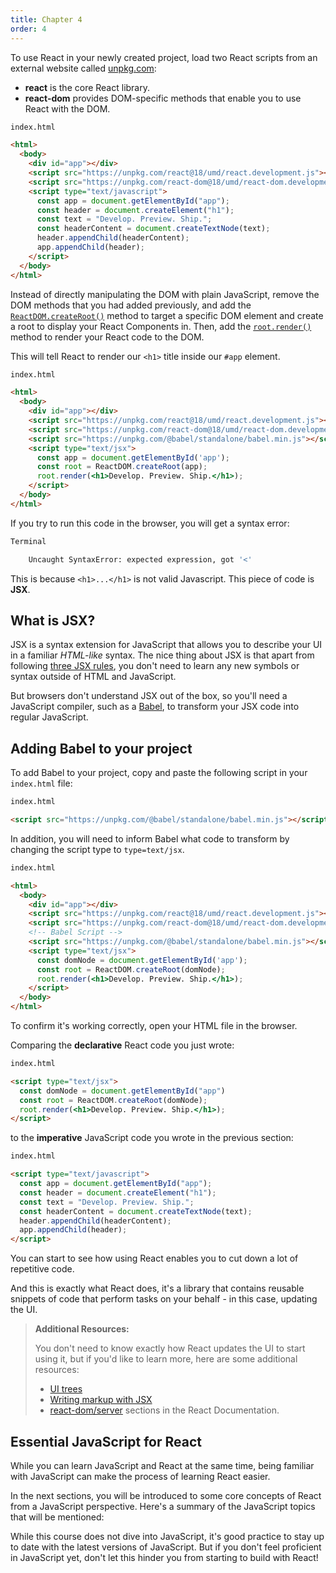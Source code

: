 ```yaml
---
title: Chapter 4
order: 4
---
```


To use React in your newly created project, load two React scripts from an
external website called [unpkg.com](https://unpkg.com/):

- **react** is the core React library.
- **react-dom** provides DOM-specific methods that enable you to use React with the DOM.

```html
index.html

<html>
  <body>
    <div id="app"></div>
    <script src="https://unpkg.com/react@18/umd/react.development.js"></script>
    <script src="https://unpkg.com/react-dom@18/umd/react-dom.development.js"></script>
    <script type="text/javascript">
      const app = document.getElementById("app");
      const header = document.createElement("h1");
      const text = "Develop. Preview. Ship.";
      const headerContent = document.createTextNode(text);
      header.appendChild(headerContent);
      app.appendChild(header);
    </script>
  </body>
</html>
```

Instead of directly manipulating the DOM with plain JavaScript, remove the DOM
methods that you had added previously, and add the
[`ReactDOM.createRoot()`](https://react.dev/reference/react-dom/client/createRoot) method to target a specific DOM element and create a root to display your React Components in. Then, add the [`root.render()`](https://react.dev/reference/react-dom/client/hydrateRoot#root-render) method to render your React code to the DOM.

This will tell React to render our `<h1>` title inside our `#app` element.

```html
index.html

<html>
  <body>
    <div id="app"></div>
    <script src="https://unpkg.com/react@18/umd/react.development.js"></script>
    <script src="https://unpkg.com/react-dom@18/umd/react-dom.development.js"></script>
    <script src="https://unpkg.com/@babel/standalone/babel.min.js"></script>
    <script type="text/jsx">
      const app = document.getElementById('app');
      const root = ReactDOM.createRoot(app);
      root.render(<h1>Develop. Preview. Ship.</h1>);
    </script>
  </body>
</html>
```

If you try to run this code in the browser, you will get a syntax error:

```bash
Terminal

    Uncaught SyntaxError: expected expression, got '<'
```

This is because `<h1>...</h1>` is not valid Javascript. This piece of code is
**JSX**.

## What is JSX?

JSX is a syntax extension for JavaScript that allows you to describe your UI
in a familiar _HTML-like_ syntax. The nice thing about JSX is that apart from
following [three JSX rules](https://react.dev/learn/writing-markup-with-jsx#the-rules-of-jsx), you don't need to learn any new symbols or syntax outside of HTML and JavaScript.

But browsers don't understand JSX out of the box, so you'll need a JavaScript
compiler, such as a [Babel](https://babeljs.io/), to transform your JSX code
into regular JavaScript.

## Adding Babel to your project

To add Babel to your project, copy and paste the following script in your
`index.html` file:

```html
index.html

<script src="https://unpkg.com/@babel/standalone/babel.min.js"></script>
```

In addition, you will need to inform Babel what code to transform by changing
the script type to `type=text/jsx`.

```html
index.html

<html>
  <body>
    <div id="app"></div>
    <script src="https://unpkg.com/react@18/umd/react.development.js"></script>
    <script src="https://unpkg.com/react-dom@18/umd/react-dom.development.js"></script>
    <!-- Babel Script -->
    <script src="https://unpkg.com/@babel/standalone/babel.min.js"></script>
    <script type="text/jsx">
      const domNode = document.getElementById('app');
      const root = ReactDOM.createRoot(domNode);
      root.render(<h1>Develop. Preview. Ship.</h1>);
    </script>
  </body>
</html>
```

To confirm it's working correctly, open your HTML file in the browser.

Comparing the **declarative** React code you just wrote:

```html
index.html

<script type="text/jsx">
  const domNode = document.getElementById("app")
  const root = ReactDOM.createRoot(domNode);
  root.render(<h1>Develop. Preview. Ship.</h1>);
</script>
```

to the **imperative** JavaScript code you wrote in the previous section:

```html
index.html

<script type="text/javascript">
  const app = document.getElementById("app");
  const header = document.createElement("h1");
  const text = "Develop. Preview. Ship.";
  const headerContent = document.createTextNode(text);
  header.appendChild(headerContent);
  app.appendChild(header);
</script>
```

You can start to see how using React enables you to cut down a lot of
repetitive code.

And this is exactly what React does, it's a library that contains reusable
snippets of code that perform tasks on your behalf - in this case, updating
the UI.

> **Additional Resources:**
>
> You don't need to know exactly how React updates the UI to start using it,
> but if you'd like to learn more, here are some additional resources:
>
> - [UI trees](https://react.dev/learn/preserving-and-resetting-state#the-ui-tree)
> - [Writing markup with JSX](https://react.dev/learn/writing-markup-with-jsx)
> - [react-dom/server](https://react.dev/reference/react-dom/server)
>   sections in the React Documentation.

## Essential JavaScript for React

While you can learn JavaScript and React at the same time, being familiar with
JavaScript can make the process of learning React easier.

In the next sections, you will be introduced to some core concepts of React
from a JavaScript perspective. Here's a summary of the JavaScript topics that
will be mentioned:

While this course does not dive into JavaScript, it's good practice to stay up
to date with the latest versions of JavaScript. But if you don't feel
proficient in JavaScript yet, don't let this hinder you from starting to build
with React!
